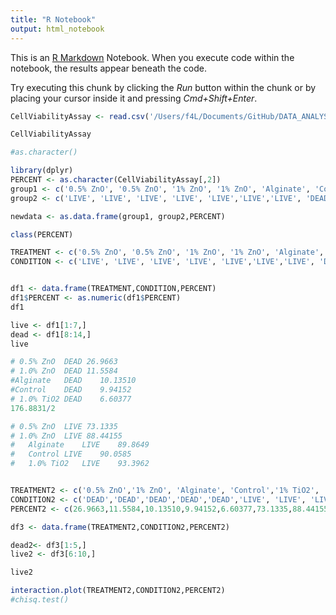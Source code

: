 ```yaml
---
title: "R Notebook"
output: html_notebook
---
```


This is an [R Markdown](http://rmarkdown.rstudio.com) Notebook. When you execute code within the notebook, the results appear beneath the code. 

Try executing this chunk by clicking the *Run* button within the chunk or by placing your cursor inside it and pressing *Cmd+Shift+Enter*. 

```r
CellViabilityAssay <- read.csv('/Users/f4L/Documents/GitHub/DATA_ANALYSIS/DATA_ANALYTICS/PHD_DISSERTATION/RMD Files PhD/R stats PHD projects/CellViabilityAssay.csv')
```


```r
CellViabilityAssay
```


```r
#as.character()

library(dplyr)
PERCENT <- as.character(CellViabilityAssay[,2])
group1 <- c('0.5% ZnO', '0.5% ZnO', '1% ZnO', '1% ZnO', 'Alginate', 'Control','1% TiO2', '0.5% ZnO', '0.5% ZnO', '1% ZnO', '1% ZnO', 'Alginate', 'Control', '1% TiO2')
group2 <- c('LIVE', 'LIVE', 'LIVE', 'LIVE', 'LIVE','LIVE','LIVE', 'DEAD','DEAD','DEAD','DEAD','DEAD','DEAD','DEAD')

```


```r
newdata <- as.data.frame(group1, group2,PERCENT)
```


```r
class(PERCENT)
```


```r
TREATMENT <- c('0.5% ZnO', '0.5% ZnO', '1% ZnO', '1% ZnO', 'Alginate', 'Control','1% TiO2', '0.5% ZnO', '0.5% ZnO', '1% ZnO', '1% ZnO', 'Alginate', 'Control', '1% TiO2')
CONDITION <- c('LIVE', 'LIVE', 'LIVE', 'LIVE', 'LIVE','LIVE','LIVE', 'DEAD','DEAD','DEAD','DEAD','DEAD','DEAD','DEAD')


df1 <- data.frame(TREATMENT,CONDITION,PERCENT)
df1$PERCENT <- as.numeric(df1$PERCENT)
df1
```


```r
live <- df1[1:7,]
dead <- df1[8:14,]
live
```


```r
# 0.5% ZnO	DEAD 26.9663
# 1.0% ZnO	DEAD 11.5584
#Alginate	DEAD	10.13510	
#Control	DEAD	9.94152	
# 1.0% TiO2	DEAD	6.60377	
176.8831/2

# 0.5% ZnO	LIVE 73.1335
# 1.0% ZnO	LIVE 88.44155
#	Alginate	LIVE	89.8649	
#	Control	LIVE	90.0585	
#	1.0% TiO2	LIVE	93.3962	


TREATMENT2 <- c('0.5% ZnO','1% ZnO', 'Alginate', 'Control','1% TiO2', '0.5% ZnO', '1% ZnO', 'Alginate', 'Control', '1% TiO2')
CONDITION2 <- c('DEAD','DEAD','DEAD','DEAD','DEAD','LIVE', 'LIVE', 'LIVE','LIVE','LIVE')
PERCENT2 <- c(26.9663,11.5584,10.13510,9.94152,6.60377,73.1335,88.44155,89.8649,90.0585,93.3962)

df3 <- data.frame(TREATMENT2,CONDITION2,PERCENT2)

dead2<- df3[1:5,]
live2 <- df3[6:10,]

live2
```


```r
interaction.plot(TREATMENT2,CONDITION2,PERCENT2)
#chisq.test()
```
